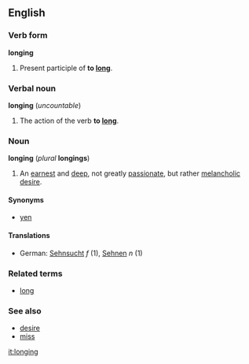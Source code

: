 ==English==
===Verb form===
'''longing'''

#Present participle of '''to [[long]]'''.

===Verbal noun===
'''longing''' (''uncountable'')

#The action of the verb '''to [[long]]'''.

===Noun===
'''longing''' (''plural'' '''longings''')

#An [[earnest]] and [[deep]], not greatly [[passionate]], but rather [[melancholic]] [[desire]].

====Synonyms====
*[[yen]]

====Translations====
*German: [[Sehnsucht]] ''f'' (1), [[Sehnen]] ''n'' (1)

===Related terms===
*[[long]]

===See also===
*[[desire]]
*[[miss]]

[[it:longing]]